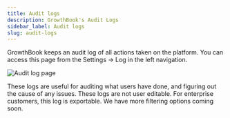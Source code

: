 ```yaml
---
title: Audit logs
description: GrowthBook's Audit Logs
sidebar_label: Audit logs
slug: audit-logs
---
```


GrowthBook keeps an audit log of all actions taken on the platform. You can access this page from the Settings → Log in the left navigation.

<div style={{textAlign: "center", paddingBottom: "10px"}}>
  <img src="/images/using/audit-logs.png" alt="Audit log page" style={{maxWidth: "600px"}} />
</div>

These logs are useful for auditing what users have done, and figuring out the cause of any issues. These logs are not user editable.
For enterprise customers, this log is exportable. We have more filtering options coming soon.
